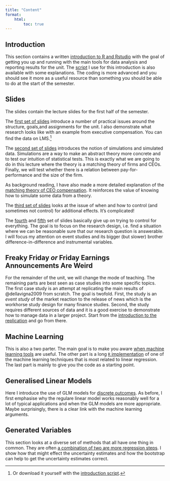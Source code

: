 ```yaml
---
title: "Content"
format:
    html:
        toc: true
---
```


## Introduction 

This section contains a written [introduction to R and Rstudio](auxilary/introduction_to_r_rstudio_tidyverse.qmd) with the goal of getting you up and running with the main tools for data analysis and reporting results for the unit. The [script](auxilary/introduction_to_rstudio_for_accfin.qmd) I use for this introduction is also available with some explanations. The coding is more advanced and you should see it more as a useful resource than something you should be able to do at the start of the semester.

## Slides

The slides contain the lecture slides for the first half of the semester.

The [first set of slides](slides/slides1.qmd){target="_blank" rel="noopener noreferrer"} introduce a number of practical issues around the structure, goals,and assignments for the unit. I also demonstrate what research looks like with an example from executive compensation. You can find the data on LMS.^[Or download it yourself with the [introduction script](auxilary/introduction_to_rstudio_for_accfin.qmd).] 


The [second set of slides](slides/slides2.qmd){target="_blank" rel="noopener noreferrer"} introduces the notion of simulations and simulated data. Simulations are a way to make an abstract theory more concrete and to test our intuition of statistical tests. This is exactly what we are going to do in this lecture where the theory is a matching theory of firms and CEOs. Finally, we will test whether there is a relation between pay-for-performance and the size of the firm.

As background reading, I have also made a more detailed explanation of the [matching theory of CEO compensation](auxilary/matching_theory.qmd). It reinforces the value of knowing how to simulate some data from a theory.

The [third set of slides](slides/slides3.qmd){target="_blank" rel="noopener noreferrer"} looks at the issue of when and how to control (and sometimes not control) for additional effects. It's complicated!

The [fourth](slides/slides5.qmd){target="_blank" rel="noopener noreferrer"} and [fifth](slides/slides5.qmd){target="_blank" rel="noopener noreferrer"} set of slides basically give up on trying to control for everything. The goal is to focus on the research design, i.e. find a situation where we can be reasonable sure that our research question is answerable. I will focus my attention on event studies and its bigger (but slower) brother difference-in-difference and instrumental variables.

## Freaky Friday *or* Friday Earnings Announcements Are Weird

For the remainder of the unit, we will change the mode of teaching. The remaining parts are best seen as case studies into some specific topics. The first case study is an attempt at replicating the main results of @dellavigna2009 from scratch. The goal is twofold. First, the study is an *event study* of the market reaction to the release of news which is the workhorse study design for many finance studies. Second, the study requires different sources of data and it is a good exercise to demonstrate how to manage data in a larger project. Start from the [introduction to the replication](freaky_friday/index.qmd) and go from there. 

## Machine Learning

This is also a two parter. The main goal is to make you aware [when machine learning tools](machine_learning/theory.qmd) are useful. The other part is a long [`R` implementation](machine_learning/application.qmd) of one of the machine learning techniques that is most related to linear regression. The last part is mainly to give you the code as a starting point. 

## Generalised Linear Models

Here I introduce the use of GLM models for [discrete outcomes](generalised/introduction.qmd). As before, I first emphasise why the regulare linear model works reasonably well for a lot of typical applications and when the GLM models are more appropriate. Maybe surprisingly, there is a clear link with the machine learning arguments.

## Generated Variables

This section looks at a diverse set of methods that all have one thing in common. They are often [a combination of two are more regression steps](generated/introduction.qmd). I show how that might effect the uncertainty estimates and how the bootstrap can help to get the uncertainty estimates correct. 
